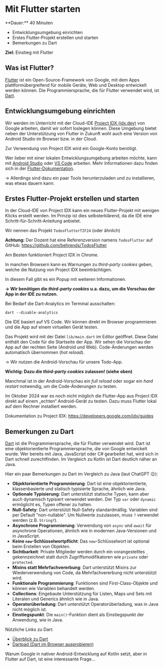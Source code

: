 
# Mit Flutter starten

<Callout>
  **Dauer:** 40 Minuten

  - Entwicklungsumgebung einrichten
  - Erstes Flutter-Projekt erstellen und starten
  - Bemerkungen zu Dart

  **Ziel:** Einstieg mit Flutter 
</Callout>

## Was ist Flutter?

[Flutter](https://flutter.dev) ist ein Open-Source-Framework von 
Google, mit dem Apps plattformübergreifend für mobile Geräte, Web 
und Desktop entwickelt werden können. Die Programmiersprache, die 
für Flutter verwendet wird, ist [Dart](https://dart.dev).

## Entwicklungsumgebung einrichten

Wir werden im Unterricht mit der Cloud-IDE 
[Project IDX (idx.dev)](https://idx.dev) von Google arbeiten,
damit wir sofort loslegen können. Diese Umgebung bietet neben der 
Unterstützung von Flutter in Zukunft wohl auch eine Version von 
Android Studio im Browser bzw. in der Cloud.

<Callout type="info">
Zur Verwendung von Project IDX wird ein Google-Konto benötigt.

Wer lieber mit einer lokalen Entwicklungsumgebung arbeiten möchte, 
kann mit [Android Studio](https://developer.android.com/studio) 
oder [VS Code](https://code.visualstudio.com) arbeiten. 
Mehr Informationen dazu finden sich in der 
[Flutter-Dokumentation](https://flutter.dev/docs/get-started/install).

&rarr; Allerdings sind dazu ein paar Tools herunterzuladen und
zu installieren, was etwas dauern kann.
</Callout>



## Erstes Flutter-Projekt erstellen und starten

In der Cloud-IDE von Project IDX kann ein neues Flutter-Projekt
mit wenigen Klicks erstellt werden. Im Prinzip ist dies 
selbsterklärend, da die IDE eine Schritt-für-Schritt-Anleitung
anbietet.

Wir nennen das Projekt `TodosFlutterTIF24` (oder ähnlich)

**Achtung:** Der Dozent hat eine Referenzversion namens 
`TodosFlutter` auf GitHub: https://github.com/behrends/TodosFlutter

<Callout type="error" emoji="‼️">
Am Besten funktioniert Project IDX in Chrome. 

In manchen Browsern kann es Warnungen zu _third-party cookies_ 
geben, welche die Nutzung von Project IDX beeinträchtigen.

In diesem Fall gibt es ein Popup mit weiteren Informationen.

**&rarr; Wir benötigen die _third-party cookies_ u.a. dazu, um die 
Vorschau der App in der IDE zu nutzen.**
</Callout>


<Callout type="warning">
Bei Bedarf die Dart-Analytics im Terminal ausschalten:

```
dart --disable-analytics
```
</Callout>

Die IDE basiert auf VS Code. Wir können direkt im Browser
programmieren und die App auf einem virtuellen Gerät testen.

Das Projekt wird mit der Datei `lib/main.dart` im Editor
geöffnet. Diese Datei enthält den Code für die Startseite
der App. Wir sehen die Vorschau der App auf der rechten Seite
(Android und Web). Code-Änderungen werden automatisch übernommen 
(_hot reload_).

&rarr; Wir nutzen die Android-Vorschau für unsere Todo-App.

**Wichtig: Dazu die _third-party cookies_ zulassen! (siehe oben)**

Manchmal ist in der Android-Vorschau ein _full reload_ oder sogar 
ein _hard restart_ notwendig, um die Code-Änderungen zu testen.

<Callout type="info">
Im Oktober 2024 war es noch nicht möglich die Flutter-App aus
Project IDX direkt auf einem „echten“ Android-Gerät zu testen. 
Dazu muss Flutter lokal auf dem Rechner installiert werden.
</Callout>

Dokumentation zu Project IDX: https://developers.google.com/idx/guides

## Bemerkungen zu Dart

[Dart](https://dart.dev) ist die Programmiersprache, die für 
Flutter verwendet wird. Dart ist eine objektorientierte
Programmiersprache, die von Google entwickelt wurde. Wer bereits
mit Java, JavaScript oder C# gearbeitet hat, wird sich in Dart
schnell zurechtfinden. Im Vergleich zu Kotlin ist Dart deutlich 
näher an Java.

Hier ein paar Bemerkungen zu Dart im Vergleich zu Java (laut ChatGPT 😉):

- **Objektorientierte Programmierung**: Dart ist eine objektorientierte, klassenbasierte und statisch typisierte Sprache, ähnlich wie Java.
- **Optionale Typisierung**: Dart unterstützt statische Typen, kann aber auch dynamisch typisiert verwendet werden. Der Typ `var` oder `dynamic` ermöglicht es, Typen offener zu halten.
- **Null-Safety**: Dart unterstützt Null-Safety standardmäßig. Variablen sind per Default "non-nullable". Um Nullwerte zuzulassen, muss `?` verwendet werden (z.B. `String?`).
- **Asynchrone Programmierung**: Verwendung von `async` und `await` für asynchrone Operationen, ähnlich wie in modernen Java-Versionen und in JavaScript.
- **Keine `new`-Schlüsselwortpflicht**: Das `new`-Schlüsselwort ist optional beim Erstellen von Objekten.
- **Sichtbarkeit**: Private Mitglieder werden durch ein vorangestelltes `_` gekennzeichnet statt durch Zugriffsmodifikatoren wie `private` oder `protected`.
- **Mixins statt Mehrfachvererbung**: Dart unterstützt Mixins zur Wiederverwendung von Code, da Mehrfachvererbung nicht unterstützt wird.
- **Funktionale Programmierung**: Funktionen sind First-Class-Objekte und können wie Variablen behandelt werden.
- **Collections**: Eingebaute Unterstützung für Listen, Maps und Sets mit Literalen und Generics ähnlich wie in Java.
- **Operatorüberladung**: Dart unterstützt Operatorüberladung, was in Java nicht möglich ist.
- **Einstiegspunkt**: Die `main()`-Funktion dient als Einstiegspunkt der Anwendung, wie in Java.

Nützliche Links zu Dart:

- [Überblick zu Dart](https://dart.dev/overview)
- [Dartpad (Dart im Browser ausprobieren)](https://dartpad.dev)

<Callout emoji="🤔">
Warum Google in nativer Android-Entwicklung auf Kotlin setzt,
aber in Flutter auf Dart, ist eine interessante Frage…
</Callout>